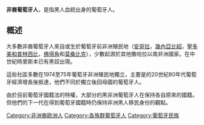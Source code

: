 '''非裔葡萄牙人'''，是指黑人血統出身的葡萄牙人。

==概述==
大多數非裔葡萄牙人來自或生於葡萄牙前非洲殖民地（[[安哥拉|安哥拉]]，[[幾內亞比紹|幾內亞比紹]]，[[聖多美和普林西比|聖多美和普林西比]]，[[佛得角|佛得角]]和[[莫桑比克|莫桑比克]]），少數起源於其他撒哈拉以南非洲國家。在中世紀時里斯本已有黑奴出現。

這些社區多數在1974至75年葡萄牙非洲殖民地獨立，主要是的20世紀80年代葡萄牙經濟增長後抵達，他們不同於獨立後回母國的葡萄牙人。

由於目前葡萄牙國籍法的特權，大部分的黑非洲葡萄牙人在保持各自原來的國籍。但他們的下一代在得到葡萄牙國籍時仍保持非洲黑人移民身份的觀點。

[[Category:非洲裔欧洲人|Category:非洲裔欧洲人]]
[[Category:各族群葡萄牙人|Category:各族群葡萄牙人]]
[[Category:葡萄牙民族|Category:葡萄牙民族]]
